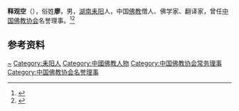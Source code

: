 '''释观空'''（{{bd|1903年||1989年|}}），俗姓'''廖'''，男，[[湖南|湖南]][[耒阳|耒阳]]人，中国[[佛教|佛教]]僧人、佛学家、翻译家，曾任[[中国佛教协会|中国佛教协会]]名誉理事。<ref>{{Cite book|title=诸子百家大辞典|author=黄开国, 李刚, 陈兵等主编|publisher=四川人民出版社|year=1999|isbn=|location=成都|pages=}}</ref><ref>{{Cite web|title=观空法师|url=http://www.zgfxy.cn/Item/746.aspx|accessdate=2020-11-11|work=中国佛学院}}</ref>

== 参考资料 ==
{{reflist}}

{{中国人物小作品}}
{{Navboxes 
| title  = 观空在[[中国佛教协会|中国佛教协会]]的职务
| list1  =
{{中国佛教协会第四届理事会}}
{{中国佛教协会第五届理事会}}
}}

{{Authority control}}
{{DEFAULTSORT:Shi}}
[[Category:廖姓|~]]
[[Category:耒阳人|Category:耒阳人]]
[[Category:中國佛教人物|Category:中國佛教人物]]
[[Category:中国佛教协会常务理事|Category:中国佛教协会常务理事]]
[[Category:中国佛教协会名誉理事|Category:中国佛教协会名誉理事]]
